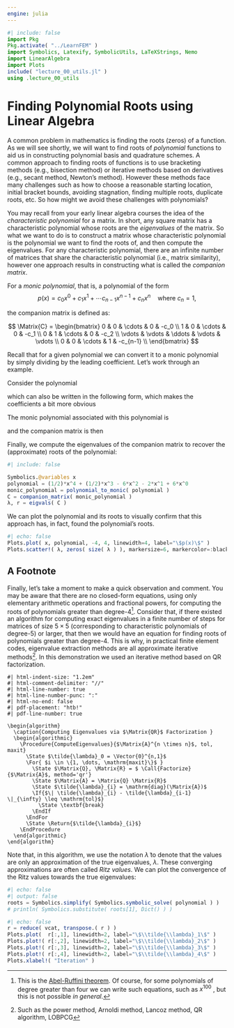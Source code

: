 ```yaml
---
engine: julia
---
```

```julia
#| include: false
import Pkg
Pkg.activate( "../LearnFEM" )
import Symbolics, Latexify, SymbolicUtils, LaTeXStrings, Nemo
import LinearAlgebra
import Plots
include( "lecture_00_utils.jl" )
using .lecture_00_utils
```

# Finding Polynomial Roots using Linear Algebra
A common problem in mathematics is finding the roots (zeros) of a function.
As we will see shortly, we will want to find roots of *polynomial* functions to aid us in constructing polynomial basis and quadrature schemes.
A common approach to finding roots of functions is to use bracketing methods (e.g., bisection method) or iterative methods based on derivatives (e.g., secant method, Newton's method).
However these methods face many challenges such as how to choose a reasonable starting location, initial bracket bounds, avoiding stagnation, finding multiple roots, duplicate roots, etc.
So how might we avoid these challenges with polynomials?

You may recall from your early linear algebra courses the idea of the *characteristic polynomial* for a matrix.
In short, any square matrix has a characteristic polynomial whose roots are the *eigenvalues* of the matrix.
So what we want to do is to construct a matrix whose characteristic polynomial is the polynomial we want to find the roots of, and then compute the eigenvalues.
For any characteristic polynomial, there are an infinite number of matrices that share the characteristic polynomial (i.e., matrix similarity), however one approach results in constructing what is called the *companion matrix*.

For a *monic polynomial*, that is, a polynomial of the form
$$
p(x) = c_0 x^0 + c_1 x^1 + \cdots c_{n-1} x^{n-1} + c_n x^n \quad \mathrm{where} \ c_n = 1,
$$

the companion matrix is defined as:

$$
\Matrix{C} =
\begin{bmatrix}
    0      & 0      & \cdots & 0      & -c_0     \\
    1      & 0      & \cdots & 0      & -c_1     \\
    0      & 1      & \cdots & 0      & -c_2     \\
    \vdots & \vdots & \ddots & \vdots & \vdots   \\
    0      & 0      & \cdots & 1      & -c_{n-1} \\
\end{bmatrix}
$$

Recall that for a given polynomial we can convert it to a monic polynomial by simply dividing by the leading coefficient.
Let's work through an example.

Consider the polynomial
```{=latex}
\begin{equation}
    p(x) = \frac{x^4}{2} + \frac{x^3}{2} - 6x^2 - 2x + 6
\end{equation}
```

which can also be written in the following form, which makes the coefficients a bit more obvious

```{=latex}
\begin{equation}
    p(x) = \frac{1}{2}x^4 + \frac{1}{2}x^3 - 6x^2 - 2x^1 + 6x^0
\end{equation}
```

The monic polynomial associated with this polynomial is

```{=latex}
\begin{equation}
    p(x) = 1x^4 + 1x^3 - 12x^2 - 4x^1 + 12x^0
\end{equation}
```

and the companion matrix is then

```{=latex}
\begin{equation}
    \Matrix{C} =
    \begin{bmatrix}
        0 & 0 & 0 & -12 \\
        1 & 0 & 0 &   4 \\
        0 & 1 & 0 &  12 \\
        0 & 0 & 1 &  -1 \\
    \end{bmatrix}
\end{equation}
```

Finally, we compute the eigenvalues of the companion matrix to recover the (approximate) roots of the polynomial:

```{=latex}
\begin{equation*}
    \lambda( \Matrix{C} ) \approx [ -3.70928, -1.19394, 0.903212, 3]
\end{equation*}
```

```julia
#| include: false

Symbolics.@variables x
polynomial = (1/2)*x^4 + (1/2)*x^3 - 6*x^2 - 2*x^1 + 6*x^0
monic_polynomial = polynomial_to_monic( polynomial )
C = companion_matrix( monic_polynomial )
λ, r = eigvals( C )
```

We can plot the polynomial and its roots to visually confirm that this approach has, in fact, found the polynomial's roots.

```julia
#| echo: false
Plots.plot( x, polynomial, -4, 4, linewidth=4, label="\$p(x)\$" )
Plots.scatter!( λ, zeros( size( λ ) ), markersize=6, markercolor=:black, label="\$\\lambda(\\mathbf{C})\$" )
```

## A Footnote

Finally, let's take a moment to make a quick observation and comment.
You may be aware that there are no closed-form equations, using only elementary arithmetic operations and fractional powers, for computing the roots of polynomials greater than degree-4[^1].
Consider that, if there existed an algorithm for computing exact eigenvalues in a finite number of steps for matrices of size $5\times5$ (corresponding to characteristic polynomials of degree-5) or larger, that then we would have an equation for finding roots of polynomials greater than degree-4.
This is why, in practical finite element codes, eigenvalue extraction methods are all approximate iterative methods[^2].
In this demonstration we used an iterative method based on QR factorization.

```pseudocode
#| html-indent-size: "1.2em"
#| html-comment-delimiter: "//"
#| html-line-number: true
#| html-line-number-punc: ":"
#| html-no-end: false
#| pdf-placement: "htb!"
#| pdf-line-number: true

\begin{algorithm}
  \caption{Computing Eigenvalues via $\Matrix{QR}$ Factorization }
  \begin{algorithmic}
    \Procedure{ComputeEigenvalues}{$\Matrix{A}^{n \times n}$, tol, maxit}
      \State $\tilde{\lambda}_0 = \Vector{0}^{n,1}$
      \For{ $i \in \{1, \dots, \mathrm{maxit}\}$ }
        \State $\Matrix{Q}, \Matrix{R} = $ \Call{Factorize}{$\Matrix{A}$, method='qr'}
        \State $\Matrix{A} = \Matrix{Q} \Matrix{R}$
        \State $\tilde{\lambda}_{i} = \mathrm{diag}(\Matrix{A})$
        \If{$\| \tilde{\lambda}_{i} - \tilde{\lambda}_{i-1} \|_{\infty} \leq \mathrm{tol}$}
          \State \textbf{break}
        \EndIf
      \EndFor
      \State \Return{$\tilde{\lambda}_{i}$}
    \EndProcedure
  \end{algorithmic}
\end{algorithm}
```

Note that, in this algorithm, we use the notation $\tilde{\lambda}$ to denote that the values are only an approximation of the true eigenvalues, $\lambda$.
These converging approximations are often called *Ritz values*.
We can plot the convergence of the Ritz values towards the true eigenvalues:

```julia
#| echo: false
#| output: false
roots = Symbolics.simplify( Symbolics.symbolic_solve( polynomial ) )
# println( Symbolics.substitute( roots[1], Dict() ) )
```

<!-- ```{=latex}
\begin{align*}
  \lambda_1 &= - \frac{4}{3} 
               - \frac{1}{2} \sqrt[3]{-\frac{10}{27} - \frac{2}{3}i \sqrt{\frac{37}{3}}} 
               - \frac{1}{2} \sqrt[3]{-\frac{10}{27} + \frac{2}{3}i \sqrt{\frac{37}{3}}} 
               - \frac{\sqrt{3}}{2}i \sqrt[3]{-\frac{10}{27} - \frac{2}{3}i \sqrt{\frac{37}{3}}} 
               + \frac{\sqrt{3}}{2}i \sqrt[3]{-\frac{10}{27} + \frac{2}{3}i \sqrt{\frac{37}{3}}} \\
  \lambda_2 &= - \frac{4}{3} 
               - \frac{1}{2} \sqrt[3]{-\frac{10}{27} - \frac{2}{3}i \sqrt{\frac{37}{3}}} 
               - \frac{1}{2} \sqrt[3]{-\frac{10}{27} + \frac{2}{3}i \sqrt{\frac{37}{3}}} 
               + \frac{\sqrt{3}}{2}i \sqrt[3]{-\frac{10}{27} - \frac{2}{3}i \sqrt{\frac{37}{3}}} 
               - \frac{\sqrt{3}}{2}i \sqrt[3]{-\frac{10}{27} + \frac{2}{3}i \sqrt{\frac{37}{3}}} \\
  %
  \lambda_3 &= - \frac{4}{3} 
               + \sqrt[3]{\left( \frac{-10}{27} - \frac{2}{3}i \sqrt{\left( \frac{37}{3} \right)} \right)}
               + \sqrt[3]{\left( \frac{-10}{27} + \frac{2}{3}i \sqrt{\left( \frac{37}{3} \right)} \right)} \\
  %
  \lambda_4 &= 3\\
\end{align*}
``` -->

```julia
#| echo: false
r = reduce( vcat, transpose.( r ) )
Plots.plot(  r[:,1], linewidth=2, label="\$\\tilde{\\lambda}_1\$" )
Plots.plot!( r[:,2], linewidth=2, label="\$\\tilde{\\lambda}_2\$" )
Plots.plot!( r[:,3], linewidth=2, label="\$\\tilde{\\lambda}_3\$" )
Plots.plot!( r[:,4], linewidth=2, label="\$\\tilde{\\lambda}_4\$" )
Plots.xlabel!( "Iteration" )
```

[^1]: This is the [Abel-Ruffini theorem](https://en.wikipedia.org/wiki/Abel%E2%80%93Ruffini_theorem).
Of course, for some polynomials of degree greater than four we can write such equations, such as $x^{100}$ , but this is not possible *in general*.
[^2]:  Such as the power method, Arnoldi method, Lancoz method, QR algorithm, LOBPCG